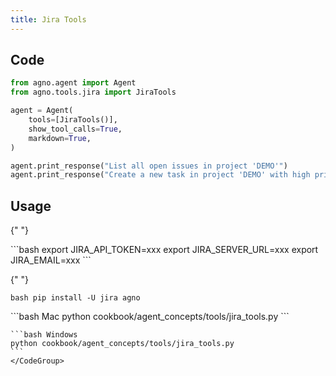 ```yaml
---
title: Jira Tools
---
```


## Code

```python cookbook/agent_concepts/tools/jira_tools.py
from agno.agent import Agent
from agno.tools.jira import JiraTools

agent = Agent(
    tools=[JiraTools()],
    show_tool_calls=True,
    markdown=True,
)

agent.print_response("List all open issues in project 'DEMO'")
agent.print_response("Create a new task in project 'DEMO' with high priority")
```

## Usage

<Steps>
  <Snippet file="create-venv-step.mdx" />

{" "}

<Step title="Set your Jira credentials">
  ```bash export JIRA_API_TOKEN=xxx export JIRA_SERVER_URL=xxx export
  JIRA_EMAIL=xxx ```
</Step>

{" "}

<Step title="Install libraries">```bash pip install -U jira agno ```</Step>

  <Step title="Run Agent">
    <CodeGroup>
    ```bash Mac
    python cookbook/agent_concepts/tools/jira_tools.py
    ```

    ```bash Windows
    python cookbook/agent_concepts/tools/jira_tools.py
    ```
    </CodeGroup>

  </Step>
</Steps>
